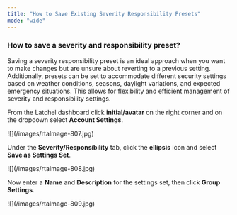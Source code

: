 ```yaml
---
title: "How to Save Existing Severity Responsibility Presets"
mode: "wide"
---
```


### **How to save a severity and responsibility preset?**

Saving a severity responsibility preset is an ideal approach when you want to make changes but are unsure about reverting to a previous setting. Additionally, presets can be set to accommodate different security settings based on weather conditions, seasons, daylight variations, and expected emergency situations. This allows for flexibility and efficient management of severity and responsibility settings.

From the Latchel dashboard click **initial/avatar** on the right corner and on the dropdown select **Account Settings**.

<Frame>
  ![](/images/rtaImage-807.jpg)
</Frame>

Under the **Severity/Responsibility** tab, click the **ellipsis** icon and select **Save as Settings Set**.

<Frame>
  ![](/images/rtaImage-808.jpg)
</Frame>

Now enter a **Name** and **Description** for the settings set, then click **Group Settings**.

<Frame>
  ![](/images/rtaImage-809.jpg)
</Frame>